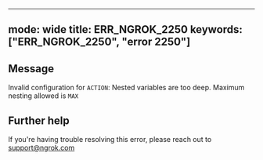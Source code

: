 
---
mode: wide
title: ERR_NGROK_2250
keywords: ["ERR_NGROK_2250", "error 2250"]
---

## Message
Invalid configuration for `ACTION`: Nested variables are too deep. Maximum nesting allowed is `MAX`




## Further help
If you're having trouble resolving this error, please reach out to [support@ngrok.com](mailto:support@ngrok.com?subject=Help%20with%20ERR_NGROK_2250)

